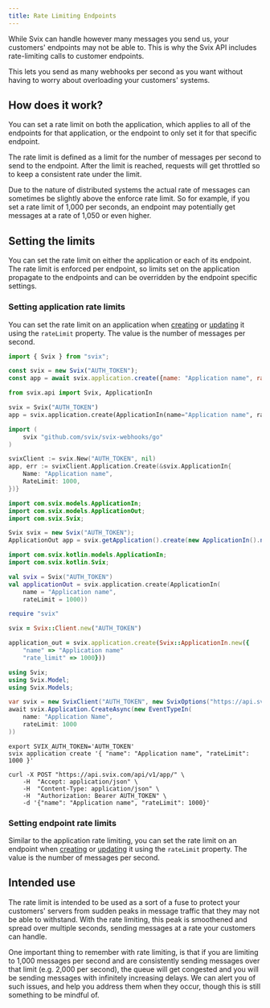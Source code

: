 ```yaml
---
title: Rate Limiting Endpoints
---
```




While Svix can handle however many messages you send us, your customers' endpoints may not be able to. This is why the Svix API includes rate-limiting calls to customer endpoints.

This lets you send as many webhooks per second as you want without having to worry about overloading your customers' systems.


## How does it work?

You can set a rate limit on both the application, which applies to all of the endpoints for that application, or the endpoint to only set it for that specific endpoint.

The rate limit is defined as a limit for the number of messages per second to send to the endpoint. After the limit is reached, requests will get throttled so to keep a consistent rate under the limit.

Due to the nature of distributed systems the actual rate of messages can sometimes be slightly above the enforce rate limit. So for example, if you set a rate limit of 1,000 per seconds, an endpoint may potentially get messages at a rate of 1,050 or even higher.


## Setting the limits

You can set the rate limit on either the application or each of its endpoint. The rate limit is enforced per endpoint, so limits set on the application propagate to the endpoints and can be overridden by the endpoint specific settings.

### Setting application rate limits

You can set the rate limit on an application when [creating](https://api.svix.com/docs#operation/create_application_api_v1_app__post) or [updating](https://api.svix.com/docs#operation/update_application_api_v1_app__app_id___put) it using the `rateLimit` property. The value is the number of messages per second.

<CodeTabs>
<TabItem value="js">

```js
import { Svix } from "svix";

const svix = new Svix("AUTH_TOKEN");
const app = await svix.application.create({name: "Application name", rateLimit: 1000});
```

</TabItem>
<TabItem value="py">

```python
from svix.api import Svix, ApplicationIn

svix = Svix("AUTH_TOKEN")
app = svix.application.create(ApplicationIn(name="Application name", rate_limit=1000))
```

</TabItem>
<TabItem value="go">

```go
import (
	svix "github.com/svix/svix-webhooks/go"
)

svixClient := svix.New("AUTH_TOKEN", nil)
app, err := svixClient.Application.Create(&svix.ApplicationIn{
    Name: "Application name",
    RateLimit: 1000,
})}
```

</TabItem>
<TabItem value="java">

```java
import com.svix.models.ApplicationIn;
import com.svix.models.ApplicationOut;
import com.svix.Svix;

Svix svix = new Svix("AUTH_TOKEN");
ApplicationOut app = svix.getApplication().create(new ApplicationIn().name("Application name").rateLimit(1000));
```

</TabItem>
<TabItem value="kotlin">

```kotlin
import com.svix.kotlin.models.ApplicationIn;
import com.svix.kotlin.Svix;

val svix = Svix("AUTH_TOKEN")
val applicationOut = svix.application.create(ApplicationIn(
    name = "Application name",
    rateLimit = 1000))
```

</TabItem>
<TabItem value="ruby">

```ruby
require "svix"

svix = Svix::Client.new("AUTH_TOKEN")

application_out = svix.application.create(Svix::ApplicationIn.new({
    "name" => "Application name"
    "rate_limit" => 1000}))
```

</TabItem>
<TabItem value="csharp">

```csharp
using Svix;
using Svix.Model;
using Svix.Models;

var svix = new SvixClient("AUTH_TOKEN", new SvixOptions("https://api.svix.com"));
await svix.Application.CreateAsync(new EventTypeIn(
    name: "Application Name",
    rateLimit: 1000
))
```

</TabItem>
<TabItem value="cli">

```shell
export SVIX_AUTH_TOKEN='AUTH_TOKEN'
svix application create '{ "name": "Application name", "rateLimit": 1000 }'
```

</TabItem>
<TabItem value="curl">

```shell
curl -X POST "https://api.svix.com/api/v1/app/" \
    -H  "Accept: application/json" \
    -H  "Content-Type: application/json" \
    -H  "Authorization: Bearer AUTH_TOKEN" \
    -d '{"name": "Application name", "rateLimit": 1000}'
```

</TabItem>
</CodeTabs>


### Setting endpoint rate limits

Similar to the application rate limiting, you can set the rate limit on an endpoint when [creating](https://api.svix.com/docs#operation/create_endpoint_api_v1_app__app_id__endpoint__post) or [updating](https://api.svix.com/docs#operation/update_endpoint_api_v1_app__app_id__endpoint__endpoint_id___put) it using the `rateLimit` property. The value is the number of messages per second.


## Intended use

The rate limit is intended to be used as a sort of a fuse to protect your customers' servers from sudden peaks in message traffic that they may not be able to withstand. With the rate limiting, this peak is smoothened and spread over multiple seconds, sending messages at a rate your customers can handle.

One important thing to remember with rate limiting, is that if you are limiting to 1,000 messages per second and are consistently sending messages over that limit (e.g. 2,000 per second), the queue will get congested and you will be sending messages with infinitely increasing delays. We can alert you of such issues, and help you address them when they occur, though this is still something to be mindful of.
